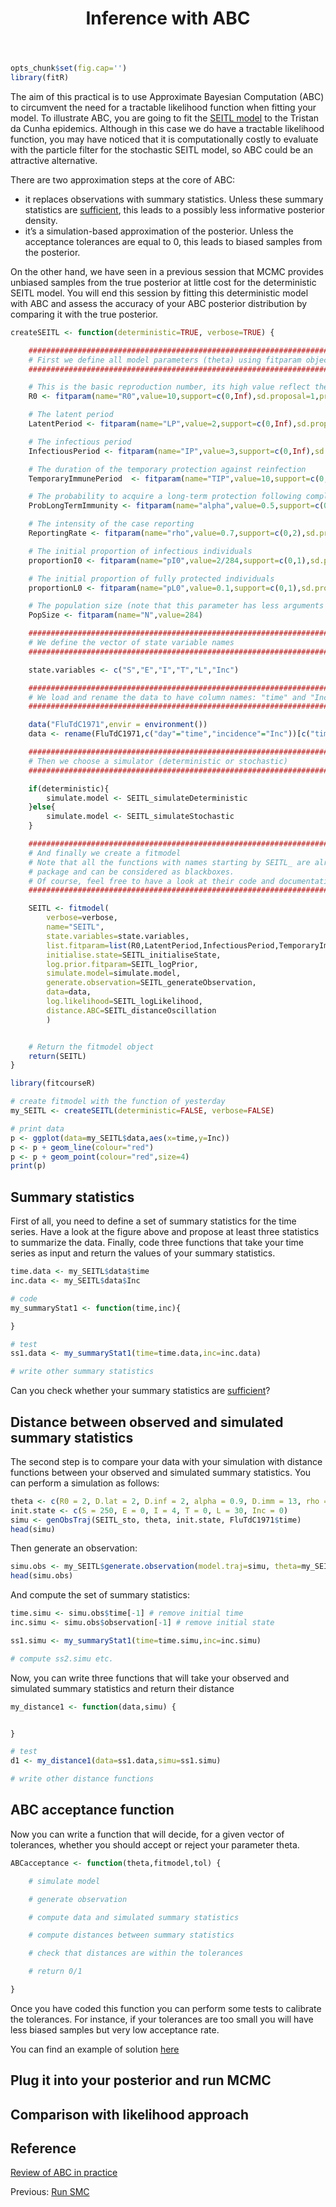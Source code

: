 % Inference with ABC

```r
opts_chunk$set(fig.cap='')
library(fitR)
```

The aim of this practical is to use Approximate Bayesian Computation (ABC) to circumvent the need for a tractable likelihood function when fitting your model.
To illustrate ABC, you are going to fit the [SEITL model](play_with_seitl.md) to the Tristan da Cunha epidemics. Although in this case we do have a tractable likelihood function, you may have noticed that it is computationally costly to evaluate with the particle filter for the stochastic SEITL model, so ABC could be an attractive alternative.

There are two approximation steps at the core of ABC:

* it replaces observations with summary statistics. Unless these summary statistics are [sufficient](http://en.wikipedia.org/wiki/Sufficient_statistic), this leads to a possibly less informative posterior density.
* it's a simulation-based approximation of the posterior. Unless the acceptance tolerances are equal to 0, this leads to biased samples from the posterior.

On the other hand, we have seen in a previous session that MCMC provides unbiased samples from the true posterior at little cost for the deterministic SEITL model. You will end this session by fitting this deterministic model with ABC and assess the accuracy of your ABC posterior distribution by comparing it with the true posterior.


```r

createSEITL <- function(deterministic=TRUE, verbose=TRUE) {

	#########################################################################################
	# First we define all model parameters (theta) using fitparam objects.
	#########################################################################################

	# This is the basic reproduction number, its high value reflect the high contact rate among islanders.
	R0 <- fitparam(name="R0",value=10,support=c(0,Inf),sd.proposal=1,prior=list(distribution="dunif",parameters=c(min=1,max=100)))

	# The latent period
	LatentPeriod <- fitparam(name="LP",value=2,support=c(0,Inf),sd.proposal=0.5,prior=list(distribution="dunif",parameters=c(min=0,max=7)))

	# The infectious period
	InfectiousPeriod <- fitparam(name="IP",value=3,support=c(0,Inf),sd.proposal=0.5,prior=list(distribution="dunif",parameters=c(min=0,max=30)))

	# The duration of the temporary protection against reinfection
	TemporaryImmunePeriod  <- fitparam(name="TIP",value=10,support=c(0,Inf),sd.proposal=2,prior=list(distribution="dunif",parameters=c(min=0,max=50)))

	# The probability to acquire a long-term protection following completion of the temporary immunity
	ProbLongTermImmunity <- fitparam(name="alpha",value=0.5,support=c(0,1),sd.proposal=0.1,prior=list(distribution="dunif",parameters=c(min=0,max=1)))

	# The intensity of the case reporting
	ReportingRate <- fitparam(name="rho",value=0.7,support=c(0,2),sd.proposal=0.1,prior=list(distribution="dunif",parameters=c(min=0,max=2)))

	# The initial proportion of infectious individuals
	proportionI0 <- fitparam(name="pI0",value=2/284,support=c(0,1),sd.proposal=1/284,prior=list(distribution="dunif",parameters=c(min=1/284,max=5/284)))

	# The initial proportion of fully protected individuals
	proportionL0 <- fitparam(name="pL0",value=0.1,support=c(0,1),sd.proposal=0.01,prior=list(distribution="dunif",parameters=c(min=0.0,max=0.5)))

	# The population size (note that this parameter has less arguments since it is fixed)
	PopSize <- fitparam(name="N",value=284)

	#########################################################################################
	# We define the vector of state variable names
	#########################################################################################

	state.variables <- c("S","E","I","T","L","Inc")

	#########################################################################################
	# We load and rename the data to have column names: "time" and "Inc"
	#########################################################################################

	data("FluTdC1971",envir = environment())
	data <- rename(FluTdC1971,c("day"="time","incidence"="Inc"))[c("time","Inc")]

	#########################################################################################
	# Then we choose a simulator (deterministic or stochastic)
	#########################################################################################

	if(deterministic){
		simulate.model <- SEITL_simulateDeterministic
	}else{
		simulate.model <- SEITL_simulateStochastic
	}

	#########################################################################################
	# And finally we create a fitmodel
	# Note that all the functions with names starting by SEITL_ are already coded in the
	# package and can be considered as blackboxes.
	# Of course, feel free to have a look at their code and documentation.
	#########################################################################################

	SEITL <- fitmodel(
		verbose=verbose,
		name="SEITL",
		state.variables=state.variables,
		list.fitparam=list(R0,LatentPeriod,InfectiousPeriod,TemporaryImmunePeriod,ProbLongTermImmunity,ReportingRate,proportionI0,proportionL0,PopSize),
		initialise.state=SEITL_initialiseState,
		log.prior.fitparam=SEITL_logPrior,
		simulate.model=simulate.model,
		generate.observation=SEITL_generateObservation,
		data=data,
		log.likelihood=SEITL_logLikelihood,
		distance.ABC=SEITL_distanceOscillation
		)


	# Return the fitmodel object
	return(SEITL)
}

```

```r
library(fitcourseR)

# create fitmodel with the function of yesterday
my_SEITL <- createSEITL(deterministic=FALSE, verbose=FALSE)

# print data
p <- ggplot(data=my_SEITL$data,aes(x=time,y=Inc))
p <- p + geom_line(colour="red")
p <- p + geom_point(colour="red",size=4)
print(p)

```

## Summary statistics

First of all, you need to define a set of summary statistics for the time series. Have a look at the figure above and propose at least three statistics to summarize the data. Finally, code three functions that take your time series as input and return the values of your summary statistics.


```r

time.data <- my_SEITL$data$time
inc.data <- my_SEITL$data$Inc

# code
my_summaryStat1 <- function(time,inc){

}

# test
ss1.data <- my_summaryStat1(time=time.data,inc=inc.data)

# write other summary statistics

```

Can you check whether your summary statistics are [sufficient](http://en.wikipedia.org/wiki/Sufficient_statistic)?


## Distance between observed and simulated summary statistics

The second step is to compare your data with your simulation with distance functions between your observed and simulated summary statistics.
You can perform a simulation as follows:

```r
theta <- c(R0 = 2, D.lat = 2, D.inf = 2, alpha = 0.9, D.imm = 13, rho = 0.85)
init.state <- c(S = 250, E = 0, I = 4, T = 0, L = 30, Inc = 0)
simu <- genObsTraj(SEITL_sto, theta, init.state, FluTdC1971$time)
head(simu)
```

Then generate an observation:

```r
simu.obs <- my_SEITL$generate.observation(model.traj=simu, theta=my_SEITL$theta)
head(simu.obs)
```

And compute the set of summary statistics:

```r
time.simu <- simu.obs$time[-1] # remove initial time
inc.simu <- simu.obs$observation[-1] # remove initial state

ss1.simu <- my_summaryStat1(time=time.simu,inc=inc.simu)

# compute ss2.simu etc.

```

Now, you can write three functions that will take your observed and simulated summary statistics and return their distance

```r

my_distance1 <- function(data,simu) {


}

# test
d1 <- my_distance1(data=ss1.data,simu=ss1.simu)

# write other distance functions

```

## ABC acceptance function

Now you can write a function that will decide, for a given vector of tolerances, whether you should accept or reject your parameter theta.

```r

ABCacceptance <- function(theta,fitmodel,tol) {

	# simulate model

	# generate observation

	# compute data and simulated summary statistics

	# compute distances between summary statistics

	# check that distances are within the tolerances

	# return 0/1

}

```

Once you have coded this function you can perform some tests to calibrate the tolerances. For instance, if your tolerances are too small you will have less biased samples but very low acceptance rate.

You can find an example of solution [here](ABC_example.md)

## Plug it into your posterior and run MCMC


## Comparison with likelihood approach


## Reference

[Review of ABC in practice](http://membres-timc.imag.fr/Michael.Blum/publications/CsilleryTREE10.pdf)


Previous: [Run SMC](smc.md)
